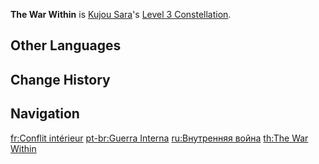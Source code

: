 {{Constellation Infobox
|image       = Constellation The War Within.png
|description = Increases the Level of [[Subjugation: Koukou Sendou]] by 3.<br />Maximum upgrade level is 15.
|level       = 3
|character   = Kujou Sara
|utility1    = Talent Level Increase
|utility2    = Elemental Burst Level Increase
}}
'''The War Within''' is [[Kujou Sara]]'s [[Level 3 Constellation]].

==Other Languages==
{{Other Languages
|en      = The War Within
|zhs     = 心魔
|zhs_rm  = Xīn Mó
|zht     = 心魔
|zht_rm  = Xīn Mó
|zh_tl   = Heart Evil
|ja      = 心魔
|ja_rm   = Shinma{{Assumed}}
|ja_tl   = Heart Evil
|ko      = 심마
|ko_rm   = Simma
|ko_tl   = Devil of Mind
|es      = Conflicto interno
|es_tl   = Internal Conflict
|fr      = Conflit intérieur
|fr_tl   = Internal Conflict
|ru      = Внутренняя война
|ru_tl   = Internal War
|th      = The War Within
|vi      = Tâm Ma
|vi_tl   = 
|de      = Innerer Dämon
|de_tl   = Inner Demon
|id      = The War Within
|pt      = Guerra Interna
|pt_tl   = Internal War
|tr      = İç Çatışma
|tr_tl   = 
|it      = Lotta interiore
|it_tl   = Internal Struggle
}}

==Change History==
{{Change History|2.1}}

==Navigation==
{{Talent Navbox|Kujou Sara}}

[[fr:Conflit intérieur]]
[[pt-br:Guerra Interna]]
[[ru:Внутренняя война]]
[[th:The War Within]]